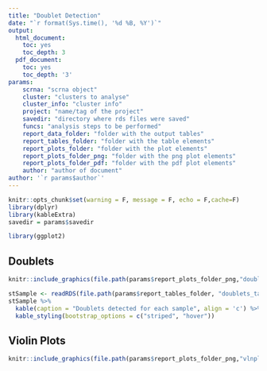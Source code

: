 ```yaml
---
title: "Doublet Detection"
date: "`r format(Sys.time(), '%d %B, %Y')`"
output:
  html_document:
    toc: yes
    toc_depth: 3
  pdf_document:
    toc: yes
    toc_depth: '3'
params:
    scrna: "scrna object"
    cluster: "clusters to analyse"
    cluster_info: "cluster info"
    project: "name/tag of the project"
    savedir: "directory where rds files were saved"
    funcs: "analysis steps to be performed"
    report_data_folder: "folder with the output tables"
    report_tables_folder: "folder with the table elements"
    report_plots_folder: "folder with the plot elements"
    report_plots_folder_png: "folder with the png plot elements"
    report_plots_folder_pdf: "folder with the pdf plot elements"
    author: "author of document"
author: '`r params$author`'
---
```

```r
knitr::opts_chunk$set(warning = F, message = F, echo = F,cache=F)
library(dplyr)
library(kableExtra)
savedir = params$savedir
```

```r
library(ggplot2)
```

## Doublets
```r
knitr::include_graphics(file.path(params$report_plots_folder_png,"doublets_umap.png"))
```

```r
stSample <- readRDS(file.path(params$report_tables_folder, "doublets_table.Rds"))
stSample %>%
  kable(caption = "Doublets detected for each sample", align = 'c') %>%
  kable_styling(bootstrap_options = c("striped", "hover"))
```

## Violin Plots
```r
knitr::include_graphics(file.path(params$report_plots_folder_png,"vlnplot_doublet_combined.png"))
```
